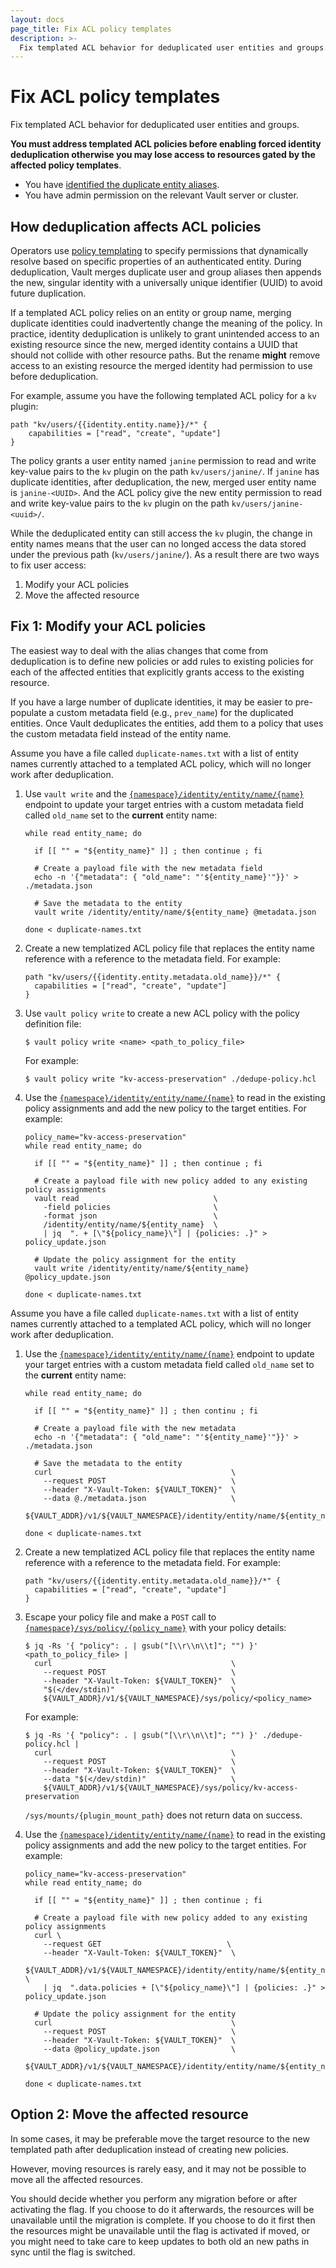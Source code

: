 ```yaml
---
layout: docs
page_title: Fix ACL policy templates
description: >-
  Fix templated ACL behavior for deduplicated user entities and groups.
---
```


# Fix ACL policy templates

Fix templated ACL behavior for deduplicated user entities and groups.

**You must address templated ACL policies before enabling forced identity
deduplication otherwise you may lose access to resources gated by the affected
policy templates**.

<Tip title="Assumptions">

- You have [identified the duplicate entity aliases](/vault/docs/upgrading/identity-deduplication). 
- You have admin permission on the relevant Vault server or cluster.

</Tip>


## How deduplication affects ACL policies

Operators use 
[policy templating](/vault/docs/concepts/policies#templated-policies) to specify
permissions that dynamically resolve based on specific properties of an
authenticated entity. During deduplication, Vault merges duplicate user and
group aliases then appends the new, singular identity with a universally unique
identifier (UUID) to avoid future duplication.

If a templated ACL policy relies on an entity or group name, merging duplicate
identities could inadvertently change the meaning of the policy. In practice,
identity deduplication is unlikely to grant unintended access to an existing
resource since the new, merged identity contains a UUID that should
not collide with other resource paths. But the rename **might** remove access to
an existing resource the merged identity had permission to use before
deduplication.

For example, assume you have the following templated ACL policy for a `kv`
plugin:

```hcl
path "kv/users/{{identity.entity.name}}/*" {
    capabilities = ["read", "create", "update"]
}
```

The policy grants a user entity named `janine` permission to read and write
key-value pairs to the `kv` plugin on the path `kv/users/janine/`. If `janine`
has duplicate identities, after deduplication, the new, merged user entity name
is `janine-<UUID>`. And the ACL policy give the new entity permission to read
and write key-value pairs to the `kv` plugin on the path `kv/users/janine-<uuid>/`.

While the deduplicated entity can still access the `kv` plugin, the change in
entity names means that the user can no longed access the data stored under the
previous path (`kv/users/janine/`). As a result there are two ways to fix user
access:

1. Modify your ACL policies
1. Move the affected resource


## Fix 1: Modify your ACL policies

The easiest way to deal with the alias changes that come from deduplication is
to define new policies or add rules to existing policies for each of the affected
entities that explicitly grants access to the existing resource.

If you have a large number of duplicate identities, it may be easier to
pre-populate a custom metadata field (e.g., `prev_name`) for the duplicated
entities. Once Vault deduplicates the entities, add them to a policy that uses
the custom metadata field instead of the entity name.

<Tabs>

<Tab heading="CLI" group="cli">

Assume you have a file called `duplicate-names.txt` with a list of entity names
currently attached to a templated ACL policy, which will no longer work after
deduplication.

1. Use `vault write` and the 
   [`{namespace}/identity/entity/name/{name}`](/vault/api-docs/secret/identity/entity#create-update-entity-by-name)
   endpoint to update your target entries with a custom metadata field called
   `old_name` set to the **current** entity name:
   
    ```shell-session
    while read entity_name; do

      if [[ "" = "${entity_name}" ]] ; then continue ; fi

      # Create a payload file with the new metadata field
      echo -n '{"metadata": { "old_name": "'${entity_name}'"}}' > ./metadata.json
          
      # Save the metadata to the entity
      vault write /identity/entity/name/${entity_name} @metadata.json

    done < duplicate-names.txt
    ```

1. Create a new templatized ACL policy file that replaces the entity name
   reference with a reference to the metadata field. For example:

    ```hcl
    path "kv/users/{{identity.entity.metadata.old_name}}/*" {
      capabilities = ["read", "create", "update"]
    }
    ```

1. Use `vault policy write` to create a new ACL policy with the policy
   definition file:

    ```shell-session
    $ vault policy write <name> <path_to_policy_file>
    ```

   For example:

    <CodeBlockConfig hideClipboard="true">

    ```shell-session
    $ vault policy write "kv-access-preservation" ./dedupe-policy.hcl
    ```

    </CodeBlockConfig>

1. Use the
   [`{namespace}/identity/entity/name/{name}`](/vault/api-docs/secret/identity/entity#create-update-entity-by-name)
   to read in the existing policy assignments and add the new policy to the
   target entities. For example:

    ```shell-session
    policy_name="kv-access-preservation"
    while read entity_name; do

      if [[ "" = "${entity_name}" ]] ; then continue ; fi
      
      # Create a payload file with new policy added to any existing policy assignments
      vault read                              \
        -field policies                       \
        -format json                          \
        /identity/entity/name/${entity_name}  \
        | jq  ". + [\"${policy_name}\"] | {policies: .}" > policy_update.json

      # Update the policy assignment for the entity
      vault write /identity/entity/name/${entity_name} @policy_update.json

    done < duplicate-names.txt
    ```

</Tab>

<Tab heading="API" group="api">

Assume you have a file called `duplicate-names.txt` with a list of entity names
currently attached to a templated ACL policy, which will no longer work after
deduplication.

1. Use the 
   [`{namespace}/identity/entity/name/{name}`](/vault/api-docs/secret/identity/entity#create-update-entity-by-name)
   endpoint to update your target entries with a custom metadata field called
   `old_name` set to the **current** entity name:

    ```shell-session
    while read entity_name; do

      if [[ "" = "${entity_name}" ]] ; then continu ; fi
      
      # Create a payload file with the new metadata
      echo -n '{"metadata": { "old_name": "'${entity_name}'"}}' > ./metadata.json
      
      # Save the metadata to the entity
      curl                                        \
        --request POST                            \
        --header "X-Vault-Token: ${VAULT_TOKEN}"  \
        --data @./metadata.json                   \
        ${VAULT_ADDR}/v1/${VAULT_NAMESPACE}/identity/entity/name/${entity_name}
      
    done < duplicate-names.txt
    ```

1. Create a new templatized ACL policy file that replaces the entity name
   reference with a reference to the metadata field. For example:

    ```hcl
    path "kv/users/{{identity.entity.metadata.old_name}}/*" {
      capabilities = ["read", "create", "update"]
    }
    ```

1. Escape your policy file and make a `POST` call to
   [`{namespace}/sys/policy/{policy_name}`](/vault/api-docs/system/policy#create-update-policy)
   with your policy details:

    ```shell-session
    $ jq -Rs '{ "policy": . | gsub("[\\r\\n\\t]"; "") }' <path_to_policy_file> |
      curl                                        \
        --request POST                            \
        --header "X-Vault-Token: ${VAULT_TOKEN}"  \
        "$(</dev/stdin)"                          \
        ${VAULT_ADDR}/v1/${VAULT_NAMESPACE}/sys/policy/<policy_name>
    ```

    For example:

    <CodeBlockConfig hideClipboard="true">

    ```shell-session
    $ jq -Rs '{ "policy": . | gsub("[\\r\\n\\t]"; "") }' ./dedupe-policy.hcl |
      curl                                        \
        --request POST                            \
        --header "X-Vault-Token: ${VAULT_TOKEN}"  \
        --data "$(</dev/stdin)"                   \
        ${VAULT_ADDR}/v1/${VAULT_NAMESPACE}/sys/policy/kv-access-preservation
    ```
    </CodeBlockConfig>

    `/sys/mounts/{plugin_mount_path}` does not return data on success.


1. Use the
   [`{namespace}/identity/entity/name/{name}`](/vault/api-docs/secret/identity/entity#create-update-entity-by-name)
   to read in the existing policy assignments and add the new policy to the
   target entities. For example:

    ```shell-session
    policy_name="kv-access-preservation"
    while read entity_name; do

      if [[ "" = "${entity_name}" ]] ; then continue ; fi

      # Create a payload file with new policy added to any existing policy assignments
      curl \
        --request GET                            \
        --header "X-Vault-Token: ${VAULT_TOKEN}"  \
        ${VAULT_ADDR}/v1/${VAULT_NAMESPACE}/identity/entity/name/${entity_name} \
        | jq  ".data.policies + [\"${policy_name}\"] | {policies: .}" > policy_update.json

      # Update the policy assignment for the entity
      curl                                        \
        --request POST                            \
        --header "X-Vault-Token: ${VAULT_TOKEN}"  \
        --data @policy_update.json                \
        ${VAULT_ADDR}/v1/${VAULT_NAMESPACE}/identity/entity/name/${entity_name}
        
    done < duplicate-names.txt
    ```

</Tab>

</Tabs>


## Option 2: Move the affected resource

In some cases, it may be preferable move the target resource to the new
templated path after deduplication instead of creating new policies.

However, moving resources is rarely easy, and it may not be possible to move
all the affected resources. 

You should decide whether
you perform any migration before or after activating the flag. If you choose to
do it afterwards, the resources will be unavailable until the migration is
complete. If you choose to do it first then the resources might be unavailable
until the flag is activated if moved, or you might need to take care to keep
updates to both old an new paths in sync until the flag is switched.

